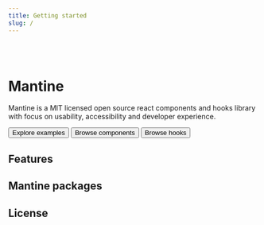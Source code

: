 ```yaml
---
title: Getting started
slug: /
---
```



<Head title="Mantine" disableTitleTemplate />

<br />
<br />

# Mantine

Mantine is a MIT licensed open source react components and hooks library
with focus on usability, accessibility and developer experience.

<ElementsGroup grow>
  <Button component={Link} to="/pages/examples/">
    Explore examples
  </Button>
  <Button component={Link} to="/core/getting-started/" variant="outline">
    Browse components
  </Button>
  <Button component={Link} to="/hooks/getting-started/" variant="outline" color="gray">
    Browse hooks
  </Button>
</ElementsGroup>

## Features

<Features />

## Mantine packages

<PackagesTable />

## License

<License />
